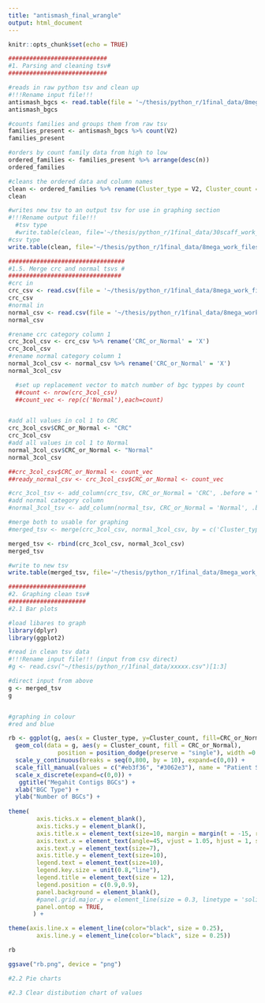 ```yaml
---
title: "antismash_final_wrangle"
output: html_document
---
```


```r
knitr::opts_chunk$set(echo = TRUE)
```

```r
############################
#1. Parsing and cleaning tsv#
############################

#reads in raw python tsv and clean up
#!!!Rename input file!!!
antismash_bgcs <- read.table(file = '~/thesis/python_r/1final_data/8mega_work_files/graphing_stage1/normal_unified_8.output.tsv', sep = '\t')
antismash_bgcs

#counts families and groups them from raw tsv
families_present <- antismash_bgcs %>% count(V2)
families_present

#orders by count family data from high to low
ordered_families <- families_present %>% arrange(desc(n))
ordered_families

#cleans the ordered data and column names
clean <- ordered_families %>% rename(Cluster_type = V2, Cluster_count = n)
clean

#writes new tsv to an output tsv for use in graphing section
#!!!Rename output file!!!
  #tsv type
  #write.table(clean, file='~/thesis/python_r/1final_data/30scaff_work_files/normal_scaffolds_unified_30_processed.tsv', quote=FALSE, sep='\t', col.names = NA)
#csv type
write.table(clean, file='~/thesis/python_r/1final_data/8mega_work_files/normal_unified_8_processed.csv', quote=FALSE, sep=',', col.names = NA)
```

```r
#################################
#1.5. Merge crc and normal tsvs #
################################
#crc in
crc_csv <- read.csv(file = '~/thesis/python_r/1final_data/8mega_work_files/graphing_stage1/crc_unified_8_processed.csv', sep = ',')
crc_csv
#normal in
normal_csv <- read.csv(file = '~/thesis/python_r/1final_data/8mega_work_files/normal_unified_8_processed.csv', sep = ',')
normal_csv

#rename crc category column 1
crc_3col_csv <- crc_csv %>% rename('CRC_or_Normal' = 'X')
crc_3col_csv
#rename normal category column 1
normal_3col_csv <- normal_csv %>% rename('CRC_or_Normal' = 'X')
normal_3col_csv

  #set up replacement vector to match number of bgc typpes by count
  ##count <- nrow(crc_3col_csv)
  ##count_vec <- rep(c('Normal'),each=count)


#add all values in col 1 to CRC
crc_3col_csv$CRC_or_Normal <- "CRC"
crc_3col_csv
#add all values in col 1 to Normal
normal_3col_csv$CRC_or_Normal <- "Normal"
normal_3col_csv

##crc_3col_csv$CRC_or_Normal <- count_vec
##ready_normal_csv <- crc_3col_csv$CRC_or_Normal <- count_vec

#crc_3col_tsv <- add_column(crc_tsv, CRC_or_Normal = 'CRC', .before = "Cluster_type")
#add normal category column
#normal_3col_tsv <- add_column(normal_tsv, CRC_or_Normal = 'Normal', .before = "Cluster_type")

#merge both to usable for graphing
#merged_tsv <- merge(crc_3col_csv, normal_3col_csv, by = c('Cluster_type','CRC_or_Normal')) #, 'Cluster_count'))

merged_tsv <- rbind(crc_3col_csv, normal_3col_csv)
merged_tsv

#write to new tsv
write.table(merged_tsv, file='~/thesis/python_r/1final_data/8mega_work_files/8mega_readygraph.csv', quote=FALSE, sep=',', col.names = NA)
```


```r

######################
#2. Graphing clean tsv#
######################
#2.1 Bar plots

#load libares to graph
library(dplyr)
library(ggplot2)

#read in clean tsv data
#!!!Rename input file!!! (input from csv direct)
#g <- read.csv("~/thesis/python_r/1final_data/xxxxx.csv")[1:3]

#direct input from above
g <- merged_tsv
g


#graphing in colour
#red and blue 

rb <- ggplot(g, aes(x = Cluster_type, y=Cluster_count, fill=CRC_or_Normal)) +
  geom_col(data = g, aes(y = Cluster_count, fill = CRC_or_Normal), 
              position = position_dodge(preserve = "single"), width =0.8) +
  scale_y_continuous(breaks = seq(0,800, by = 10), expand=c(0,0)) +
  scale_fill_manual(values = c("#eb3f36", "#3062e3"), name = "Patient Status") +
  scale_x_discrete(expand=c(0,0)) +
   ggtitle("Megahit Contigs BGCs") +
  xlab("BGC Type") +
  ylab("Number of BGCs") +
  
theme(
        axis.ticks.x = element_blank(),
        axis.ticks.y = element_blank(),
        axis.title.x = element_text(size=10, margin = margin(t = -15, r = 0, b = 0, l = 0)),
        axis.text.x = element_text(angle=45, vjust = 1.05, hjust = 1, size = 5),
        axis.text.y = element_text(size=7),
        axis.title.y = element_text(size=10),
        legend.text = element_text(size=10),
        legend.key.size = unit(0.8,"line"),
        legend.title = element_text(size = 12),
        legend.position = c(0.9,0.9),
        panel.background = element_blank(),
        #panel.grid.major.y = element_line(size = 0.3, linetype = 'solid', colour = "white"),
        panel.ontop = TRUE,
       ) +

theme(axis.line.x = element_line(color="black", size = 0.25),
        axis.line.y = element_line(color="black", size = 0.25))

rb

ggsave("rb.png", device = "png")


```
```r
#2.2 Pie charts

#2.3 Clear distibution chart of values

```



